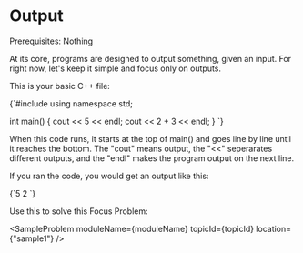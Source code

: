 


<Sidebar moduleName={moduleName} /> 

# Output

Prerequisites: Nothing

At its core, programs are designed to output something, given an input. For right now, let's keep it simple and 
focus only on outputs. 

This is your basic C++ file: 

<div style={{ transform: 'translateX(150px)' }}>
  <SyntaxHighlighter language="cpp" style={okaidia}>
{`#include <iostream>
using namespace std;

int main() {
    cout << 5 << endl; 
    cout << 2 + 3 << endl; 
}
`}
  </SyntaxHighlighter>
</div>

When this code runs, it starts at the top of main() and goes line by line until it reaches the bottom. The "cout" 
means output, the "\<\<" seperarates different outputs, and the "endl" makes the program output on the next line. 

If you ran the code, you would get an output like this: 

<div style={{ transform: 'translateX(150px)' }}>
  <SyntaxHighlighter language="cpp" style={okaidia}>
{`5
2
`}
  </SyntaxHighlighter>
</div>

Use this to solve this Focus Problem: 

<SampleProblem  moduleName={moduleName} topicId={topicId} location={"sample1"} /> 

<TopicProgress moduleName={moduleName} topicId={topicId} />



